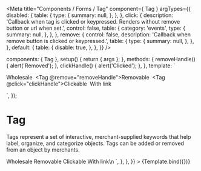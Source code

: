 

<Meta
  title="Components / Forms / Tag"
  component={ Tag }
  argTypes={{
    disabled: {
      table: {
        type: {
          summary: null,
        },
      },
    },
    click: {
      description: 'Callback when tag is clicked or keypressed. Renders without remove button or url when set.',
      control: false,
      table: {
        category: 'events',
        type: {
          summary: null,
        },
      },
    },
    remove: {
      control: false,
      description: 'Callback when remove button is clicked or keypressed.',
      table: {
        type: {
          summary: null,
        },
      },
    },
    default: {
      table: {
        disable: true,
      },
    },
  }}
/>

  components: { Tag },
  setup() { return { args }; },
  methods: {
    removeHandle() {
      alert('Removed');
    },
    clickHandle() {
      alert('Clicked');
    },
  },
  template: `<div>
  <Tag v-bind="args">Wholesale</Tag>&nbsp;
  <Tag @remove="removeHandle">Removable</Tag>&nbsp;
  <Tag @click="clickHandle">Clickable</Tag>&nbsp;
  <Tag url="https://github.com/ownego/polaris-vue">With link</Tag>
  </div>`,
});

# Tag

Tags represent a set of interactive, merchant-supplied keywords that help label, organize, and categorize objects. Tags can be added or removed from an object by merchants.

<Canvas>
  <Story
    name="Tag"
    height="30px"
    args={{
      disabled: false,
    }}
    parameters={{
      docs: {
        source: {
          code: dedent`
            <Tag>Wholesale</Tag>
            <Tag v-on:remove="removeHandle">Removable</Tag>
            <Tag v-on:click="clickHandle">Clickable</Tag>
            <Tag url="https://github.com/ownego/polaris-vue">With link</Tag>\n
            <script setup>
              const removeHandle = () => {
                alert('Removed');
              };
              const clickHandle = () => {
                alert('Clicked');
              };
            </script>
          `,
        },
      },
    }}
  >
    {Template.bind({})}
  </Story>
</Canvas>

<ArgsTable story="Tag" />
